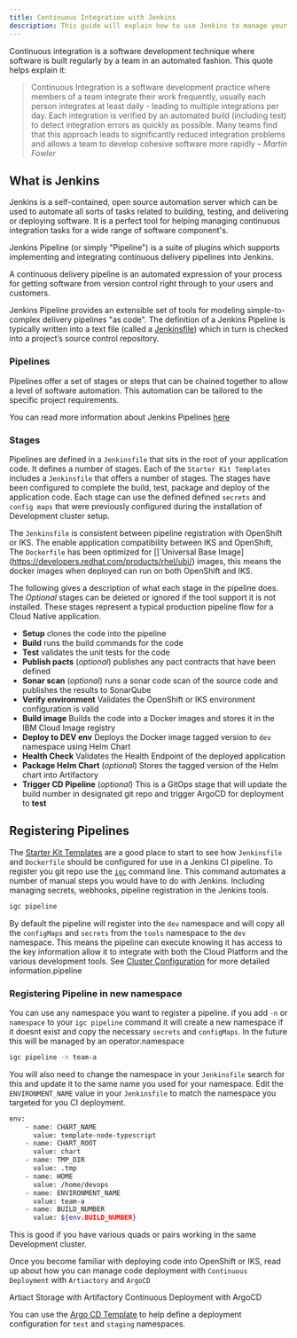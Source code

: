 ```yaml
---
title: Continuous Integration with Jenkins
description: This guide will explain how to use Jenkins to manage your Continuous Integration process
---
```


Continuous integration is a software development technique where software is built regularly by a team in an automated fashion.
This quote helps explain it:

> Continuous Integration is a software development practice where members of a team integrate their work frequently,
> usually each person integrates at least daily - leading to multiple integrations per day.
> Each integration is verified by an automated build (including test) to
> detect integration errors as quickly as possible. Many teams find that this approach leads to significantly
> reduced integration problems and allows a team to develop cohesive software more rapidly
> <cite>– Martin Fowler</cite>

## What is Jenkins

Jenkins is a self-contained, open source automation server which can be used to automate all sorts of tasks related to building, testing, and delivering or deploying software.
It is a perfect tool for helping managing continuous integration tasks for a wide range of software component's.

Jenkins Pipeline (or simply "Pipeline") is a suite of plugins which supports implementing and integrating continuous delivery pipelines into Jenkins.

A continuous delivery pipeline is an automated expression of your process for getting software from version control right through to your users and customers.

Jenkins Pipeline provides an extensible set of tools for modeling simple-to-complex delivery pipelines "as code". The definition of a Jenkins Pipeline is typically written into a text file (called a [Jenkinsfile](https://jenkins.io/doc/pipeline/tour/hello-world/)) which in turn is checked into a project’s source control repository.

### Pipelines

Pipelines offer a set of stages or steps that can be chained together to allow a level of software
automation. This automation can be tailored to the specific project requirements.

You can read more information about Jenkins Pipelines [here](https://jenkins.io/doc/book/pipeline/)

### Stages

Pipelines are defined in a `Jenkinsfile` that sits in the root of your application code. It defines a number of stages. Each of the `Starter Kit Templates` includes a `Jenkinsfile` that offers a number of stages. The stages have been configured to complete the build, test, package and deploy of the application code. Each stage can use the defined defined `secrets` and `config maps` that were previously configured during the installation of Development cluster setup.

The `Jenkinsfile` is consistent between pipeline registration with OpenShift or IKS. The enable application compatibility between IKS and OpenShift, The `Dockerfile` has been optimized for []`Universal Base Image](https://developers.redhat.com/products/rhel/ubi/) images, this means the docker images when deployed can run on both OpenShift and IKS.

The following gives a description of what each stage in the pipeline does. The *Optional* stages can be deleted or ignored if the tool support it is not installed. These stages represent a typical production pipeline flow for a Cloud Native application.

- **Setup** clones the code into the pipeline
- **Build** runs the build commands for the code
- **Test**	validates the unit tests for the code
- **Publish pacts**	(*optional*) publishes any pact contracts that have been defined
- **Sonar scan** (*optional*) runs a sonar code scan of the source code and publishes the results to SonarQube
- **Verify environment** Validates the OpenShift or IKS environment configuration is valid
- **Build image** Builds the code into a Docker images and stores it in the IBM Cloud Image registry
- **Deploy to DEV env**	Deploys the Docker image tagged version to `dev` namespace using Helm Chart
- **Health Check** Validates the Health Endpoint of the deployed application
- **Package Helm Chart** (*optional*) Stores the tagged version of the Helm chart into Artifactory
- **Trigger CD Pipeline** (*optional*) This is a GitOps stage that will update the build number in designated git repo and trigger ArgoCD for deployment to **test**


## Registering Pipelines

The [Starter Kit Templates](/starterkits/starterkittemplates/) are a good place to start to see how `Jenkinsfile` and `Dockerfile` should be configured for use in a Jenkins CI pipeline. To register you git repo use the [`igc`](/getting-started/deploy-app) command line. This command automates a number of manual steps you would have to do with Jenkins. Including managing secrets, webhooks, pipeline registration in the Jenkins tools.

```bash
igc pipeline
```

By default the pipeline will register into the `dev` namespace and will copy all the `configMaps` and `secrets` from the `tools` namespace to the `dev` namespace. This means the pipeline can execute knowing it has access to the key information allow it to integrate with both the Cloud Platform and the various development tools. See [Cluster Configuration](/guides/cluster-configuration) for more detailed information.pipeline

### Registering Pipeline in new namespace

You can use any namespace you want to register a pipeline. if you add `-n` or `namespace` to your `igc pipeline` command it will create a new namespace if it doesnt exist and copy the necessary `secrets` and `configMaps`. In the future this will be managed by an operator.namespace

```bash
igc pipeline -n team-a
```

You will also need to change the namespace in your `Jenkinsfile` search for this and update it to the same name you used for your namespace. Edit the `ENVIRONMENT_NAME` value in your `Jenkinsfile` to match the namespace you targeted for you CI deployment.

```bash
env:
    - name: CHART_NAME
      value: template-node-typescript
    - name: CHART_ROOT
      value: chart
    - name: TMP_DIR
      value: .tmp
    - name: HOME
      value: /home/devops
    - name: ENVIRONMENT_NAME
      value: team-a
    - name: BUILD_NUMBER
      value: ${env.BUILD_NUMBER}

```

This is good if you have various quads or pairs working in the same Development cluster.

Once you become familiar with deploying code into OpenShift or IKS, read up about how you can manage code deployment with `Continuous Deployment` with `Artiactory` and `ArgoCD`

<AnchorLinks small>
  <AnchorLink to="/guides/artifact-management">Artiact Storage with Artifactory</AnchorLink>
  <AnchorLink to="/guides/continuous-deployment">Continuous Deployment with ArgoCD</AnchorLink>
</AnchorLinks>

You can use the [Argo CD Template](/starterkits/argocd) to help define a deployment configuration for `test` and `staging` namespaces.
